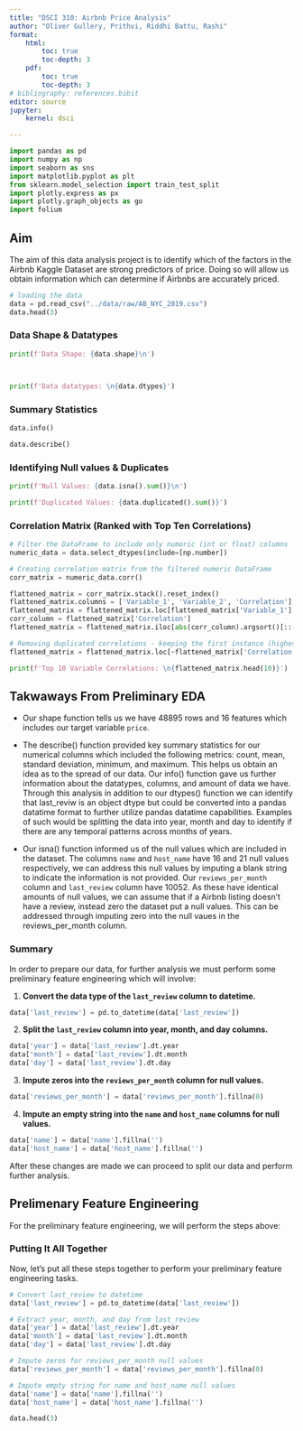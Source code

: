 ```yaml
---
title: "DSCI 310: Airbnb Price Analysis"
author: "Oliver Gullery, Prithvi, Riddhi Battu, Rashi"
format: 
    html: 
        toc: true
        toc-depth: 3
    pdf:
        toc: true
        toc-depth: 3
# bibliography: references.bibit
editor: source
jupyter: 
    kernel: dsci 

---
```



```python
import pandas as pd
import numpy as np
import seaborn as sns
import matplotlib.pyplot as plt
from sklearn.model_selection import train_test_split
import plotly.express as px
import plotly.graph_objects as go
import folium
```

## Aim
The aim of this data analysis project is to identify which of the factors in the Airbnb Kaggle Dataset are strong predictors of price. Doing so will allow us obtain information which can determine if Airbnbs are accurately priced. 


```python
# loading the data
data = pd.read_csv("../data/raw/AB_NYC_2019.csv")
data.head(3)
```


### Data Shape & Datatypes
```python
print(f'Data Shape: {data.shape}\n')



print(f'Data datatypes: \n{data.dtypes}')
```

### Summary Statistics
```python
data.info()

data.describe()

```

### Identifying Null values & Duplicates
```python

print(f'Null Values: {data.isna().sum()}\n')

print(f'Duplicated Values: {data.duplicated().sum()}')

```

### Correlation Matrix (Ranked with Top Ten Correlations)
```python

# Filter the DataFrame to include only numeric (int or float) columns
numeric_data = data.select_dtypes(include=[np.number])

# Creating correlation matrix from the filtered numeric DataFrame
corr_matrix = numeric_data.corr()

flattened_matrix = corr_matrix.stack().reset_index()
flattened_matrix.columns = ['Variable_1', 'Variable_2', 'Correlation']
flattened_matrix = flattened_matrix.loc[flattened_matrix['Variable_1'] != flattened_matrix['Variable_2']]
corr_column = flattened_matrix['Correlation']
flattened_matrix = flattened_matrix.iloc[abs(corr_column).argsort()[::-1]]

# Removing duplicated correlations - keeping the first instance (highest absolute value)
flattened_matrix = flattened_matrix.loc[~flattened_matrix['Correlation'].duplicated(keep='first')]

print(f'Top 10 Variable Correlations: \n{flattened_matrix.head(10)}')

```

## Takwaways From Preliminary EDA
- Our shape function tells us we have 48895 rows and 16 features which includes our target variable `price`. 

- The describe() function provided key summary statistics for our numerical columns which included the following metrics: count, mean, standard deviation, minimum, and maximum. This helps us obtain an idea as to the spread of our data. Our info() function gave us further information about the datatypes, columns, and amount of data we have. Through this analysis in addition to our dtypes() function we can identify that last_reviw is an object dtype but could be converted into a pandas datatime format to further utilize pandas datatime capabilities. Examples of such would be splitting the data into year, month and day to identify if there are any temporal patterns across months of years. 

- Our isna() function informed us of the null values which are included in the dataset. The columns `name` and `host_name` have 16 and 21 null values respectively, we can address this null values by imputing a blank string to indicate the information is not provided. Our `reviews_per_month` column and `last_review` column have 10052. As these have identical amounts of null values, we can assume that if a Airbnb listing doesn't have a review, instead zero the dataset put a null values. This can be addressed through imputing zero into the null vaues in the reviews_per_month column.  

### Summary
In order to prepare our data, for further analysis we must perform some preliminary feature engineering which will involve:

1. **Convert the data type of the `last_review` column to datetime.**
```python
data['last_review'] = pd.to_datetime(data['last_review'])
```
2. **Split the `last_review` column into year, month, and day columns.**
```python
data['year'] = data['last_review'].dt.year
data['month'] = data['last_review'].dt.month
data['day'] = data['last_review'].dt.day
```
3. **Impute zeros into the `reviews_per_month` column for null values.**
```python
data['reviews_per_month'] = data['reviews_per_month'].fillna(0)
```
4. **Impute an empty string into the `name` and `host_name` columns for null values.**
```python
data['name'] = data['name'].fillna('')
data['host_name'] = data['host_name'].fillna('')
```

After these changes are made we can proceed to split our data and perform further analysis.

## Prelimenary Feature Engineering
For the preliminary feature engineering, we will perform the steps above:

### Putting It All Together
Now, let's put all these steps together to perform your preliminary feature engineering tasks.

```python

# Convert last_review to datetime
data['last_review'] = pd.to_datetime(data['last_review'])

# Extract year, month, and day from last_review
data['year'] = data['last_review'].dt.year
data['month'] = data['last_review'].dt.month
data['day'] = data['last_review'].dt.day

# Impute zeros for reviews_per_month null values
data['reviews_per_month'] = data['reviews_per_month'].fillna(0)

# Impute empty string for name and host_name null values
data['name'] = data['name'].fillna('')
data['host_name'] = data['host_name'].fillna('')

data.head(3)
```